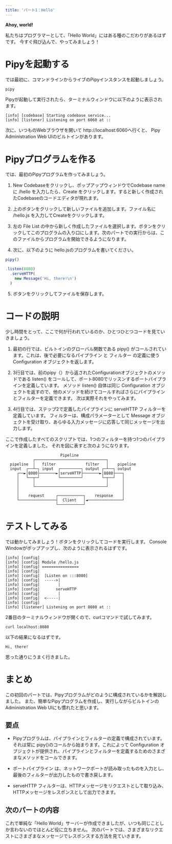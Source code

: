 ```yaml
---
title: 'パート1：Hello'
---
```



**Ahoy, world!**

私たちはプログラマーとして、「Hello World」にはある種のこだわりがあるはずです。 今すぐ飛び込んで、やってみましょう！

# Pipyを起動する

では最初に、コマンドラインからライブのPipyインスタンスを起動しましょう。

``` sh
pipy
```

Pipyが起動して実行されたら、ターミナルウィンドウに以下のように表示されます。

```
[info] [codebase] Starting codebase service...
[info] [listener] Listening on port 6060 at ::
```

次に、いつものWebブラウザを開いて http://localhost:6060へ行くと、 Pipy Administration Web UIのビルトインがあります。

# Pipyプログラムを作る

では、最初のPipyプログラムを作ってみましょう。

1. New Codebaseをクリックし、ポップアップウィンドウでCodebase name に /hello を入力したら、Create をクリックします。すると新しく作成されたCodebaseのコードエディタが現れます。

2. 上のボタンをクリックして新しいファイルを追加します。ファイル名に /hello.js を入力してCreateをクリックします。

3. 左の File List の中から新しく作成したファイルを選択します。ボタンをクリックしてこのプログラムの入り口にします。次のパートでの実行からは、このファイルからプログラムを開始できるようになります。

4. 次に、以下のように hello.jsのプログラムを書いてください。

``` js
pipy()

.listen(8080)
  .serveHTTP(
    new Message('Hi, there!\n')
  )
```

5. ボタンをクリックしてファイルを保存します。

# コードの説明

少し時間をとって、ここで何が行われているのか、ひとつひとつコードを見ていきましょう。

1. 最初の行では、ビルトインのグローバル関数である pipy() がコールされています。これは、後で必要になるパイプライン と フィルター の定義に使う Configuration オブジェクトを返します。

2. 3行目では、前のpipy（）から返されたConfigurationオブジェクトのメソッドである listen() をコールして、ポート8080でリッスンするポートパイプラインを定義しています。 メソッド listen() 自体は同じ Configuration オブジェクトを返すので、他のメソッドを続けてコールすればさらにパイプラインとフィルターを定義できます。 次は実際それをやってみます。

3. 4行目では、ステップ2で定義したパイプラインに serveHTTP フィルターを定義しています。 フィルターは、構成パラメーターとして Message オブジェクトを受け取り、あらゆる入力メッセージに応答して同じメッセージを出力します。

ここで作成したすべてのスクリプトでは、1つのフィルターを持つ1つのパイプラインを定義しました。 それを図に表すと次のようになります。

```
                        Pipeline
            ┌───────────────────────────────┐
  pipeline  │   filter             filter   │    pipeline
  input  ┌──┴─┐ input  ┌─────────┐ output ┌─┴──┐ output
     ┌──►│8080├───────►│serveHTTP├───────►│8080├───┐
     │   └──┬─┘        └─────────┘        └─┬──┘   │
     │      │                               │      │
     │      └───────────────────────────────┘      │
     │                                             │
     │    request     ┌───────────┐    response    │
     └────────────────┤  Client   │◄───────────────┘
                      └───────────┘
```

# テストしてみる

では動かしてみましょう！ボタンをクリックしてコードを実行します。 Console Windowがポップアップし、次のように表示されるはずです。

```
[info] [config]
[info] [config] Module /hello.js
[info] [config] ================
[info] [config]
[info] [config]  [Listen on :::8080]
[info] [config]  ----->|
[info] [config]        |
[info] [config]       serveHTTP
[info] [config]        |
[info] [config]  <-----|
[info] [config]  
[info] [listener] Listening on port 8080 at ::
```

2番目のターミナルウィンドウが開くので、curlコマンドで試してみます。

```
curl localhost:8080
```

以下の結果になるはずです。

```
Hi, there!
```

思った通りにうまく行きました。

# まとめ

この初回のパートでは、Pipyプログラムがどのように構成されているかを解説しました。 また、簡単なPipyプログラムを作成し、実行しながらビルトインのAdministration Web UIにも慣れたと思います。

## 要点

* Pipyプログラムは、パイプラインとフィルターの定義で構成されています。 それは常に pipy()のコールから始まります。これによって Configuration オブジェクトが提供され、パイプラインとフィルターを定義するためのさまざまなメソッドをコールできます。

* ポートパイプライン は、ネットワークポートが読み取ったものを入力とし、最後のフィルターが出力したもので書き戻します。

* serveHTTP フィルターは、HTTPメッセージをリクエストとして取り込み、HTTPメッセージをレスポンスとして出力できます。

## 次のパートの内容

これで単純な「Hello World」サーバーが作成できましたが、いつも同じことしか言わないのでほとんど役に立ちません。 次のパートでは、さまざまなリクエストにさまざまなメッセージでレスポンスする方法を見ていきます。
